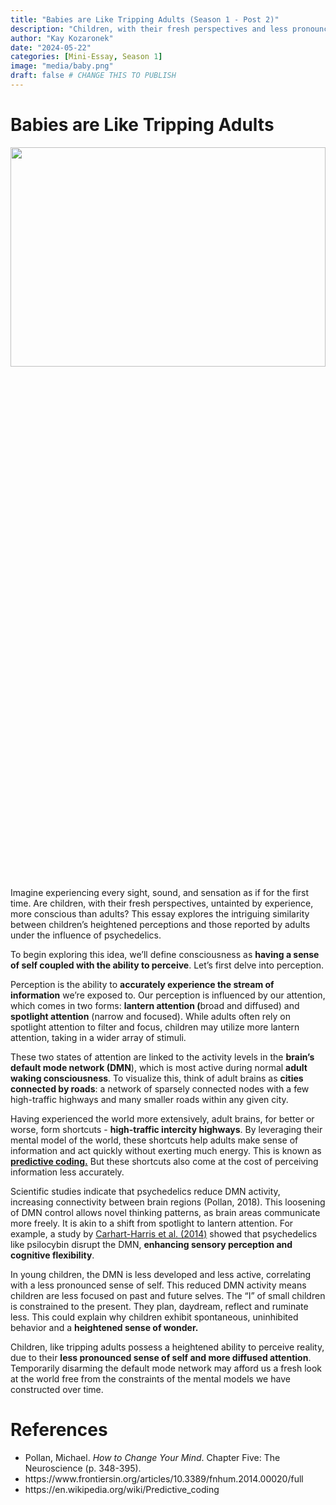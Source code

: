 ```yaml
---
title: "Babies are Like Tripping Adults (Season 1 - Post 2)"
description: "Children, with their fresh perspectives and less pronounced sense of self, possess a heightened ability to perceive reality similar to adults under the influence of psychedelics."
author: "Kay Kozaronek"
date: "2024-05-22"
categories: [Mini-Essay, Season 1]
image: "media/baby.png"
draft: false # CHANGE THIS TO PUBLISH
---
```


# Babies are Like Tripping Adults

<p>
    <center>
        <img src="media/baby.png"
        width="100%" height="30%">
    </center>
</p>

Imagine experiencing every sight, sound, and sensation as if for the first time. Are children, with their fresh perspectives, untainted by experience, more conscious than adults? This essay explores the intriguing similarity between children's heightened perceptions and those reported by adults under the influence of psychedelics.

To begin exploring this idea, we'll define consciousness as **having a sense of self coupled with the ability to perceive**. Let's first delve into perception.

Perception is the ability to **accurately experience the stream of information** we're exposed to. Our perception is influenced by our attention, which comes in two forms: **lantern attention (**broad and diffused) and **spotlight attention** (narrow and focused). While adults often rely on spotlight attention to filter and focus, children may utilize more lantern attention, taking in a wider array of stimuli.

These two states of attention are linked to the activity levels in the **brain's default mode network (DMN**), which is most active during normal **adult waking consciousness**. To visualize this, think of adult brains as **cities connected by roads**: a network of sparsely connected nodes with a few high-traffic highways and many smaller roads within any given city.

Having experienced the world more extensively, adult brains, for better or worse, form shortcuts - **high-traffic intercity highways**. By leveraging their mental model of the world, these shortcuts help adults make sense of information and act quickly without exerting much energy. This is known as [**predictive coding.**](https://en.wikipedia.org/wiki/Predictive_coding) But these shortcuts also come at the cost of perceiving information less accurately. 

Scientific studies indicate that psychedelics reduce DMN activity, increasing connectivity between brain regions (Pollan, 2018). This loosening of DMN control allows novel thinking patterns, as brain areas communicate more freely. It is akin to a shift from spotlight to lantern   attention. For example, a study by [Carhart-Harris et al. (2014)](https://www.frontiersin.org/articles/10.3389/fnhum.2014.00020/full) showed that psychedelics like psilocybin disrupt the DMN, **enhancing sensory perception and cognitive flexibility**.

In young children, the DMN is less developed and less active, correlating with a less pronounced sense of self. This reduced DMN activity means children are less focused on past and future selves. The “I” of small children is constrained to the present. They plan, daydream, reflect and ruminate less. This could explain why children exhibit spontaneous, uninhibited behavior and a **heightened sense of wonder.**

Children, like tripping adults possess a heightened ability to perceive reality, due to their **less pronounced sense of self and more diffused attention**. Temporarily disarming the default mode network may afford us a fresh look at the world free from the constraints of the mental models we have constructed over time.

# References

- Pollan, Michael. *How to Change Your Mind*. Chapter Five: The Neuroscience (p. 348-395).
- https://www.frontiersin.org/articles/10.3389/fnhum.2014.00020/full 
- https://en.wikipedia.org/wiki/Predictive_coding 